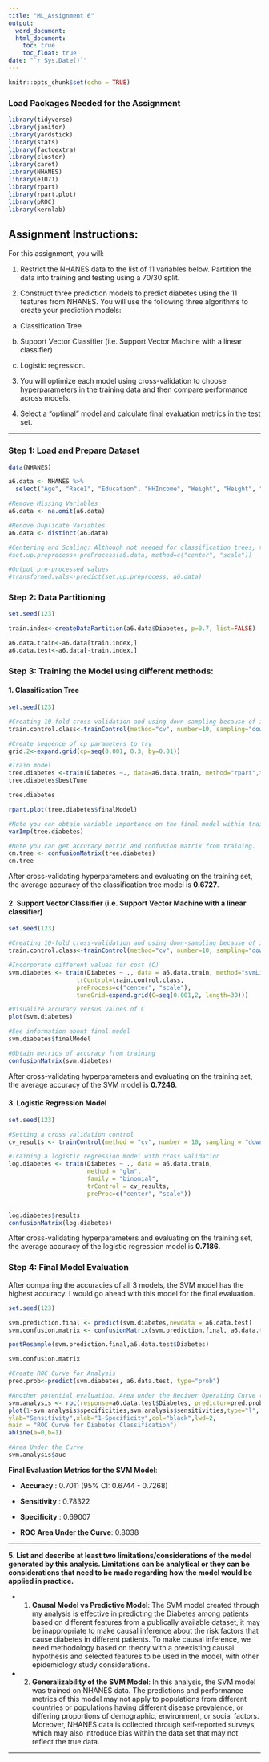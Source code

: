 ```yaml
---
title: "ML_Assignment 6"
output: 
  word_document:
  html_document:
    toc: true
    toc_float: true
date: "`r Sys.Date()`"
---
```


```r
knitr::opts_chunk$set(echo = TRUE)
```

### Load Packages Needed for the Assignment

```r

library(tidyverse)
library(janitor)
library(yardstick)
library(stats)
library(factoextra)
library(cluster)
library(caret)
library(NHANES)
library(e1071)
library(rpart)
library(rpart.plot)
library(pROC)
library(kernlab)

```

## Assignment Instructions:

For this assignment, you will:

1. Restrict the NHANES data to the list of 11 variables below. Partition the data into training and testing using a 70/30 split.

2. Construct three prediction models to predict diabetes using the 11 features from NHANES. You will use the following three algorithms to create your prediction models:

a) Classification Tree

b) Support Vector Classifier (i.e. Support Vector Machine with a linear classifier)

c) Logistic regression.

3. You will optimize each model using cross-validation to choose hyperparameters in the training data and then compare performance across models.

4. Select a "optimal" model and calculate final evaluation metrics in the test set.

***

### Step 1: Load and Prepare Dataset

```r

data(NHANES)

a6.data <- NHANES %>%
  select("Age", "Race1", "Education", "HHIncome", "Weight", "Height", "Pulse", "Diabetes", "BMI", "PhysActive", "Smoke100")

#Remove Missing Variables
a6.data <- na.omit(a6.data)

#Renove Duplicate Variables
a6.data <- distinct(a6.data)

#Centering and Scaling: Although not needed for classification trees, this would be important for SVM and logistic regression.
#set.up.preprocess<-preProcess(a6.data, method=c("center", "scale"))

#Output pre-processed values
#transformed.vals<-predict(set.up.preprocess, a6.data)

```

### Step 2: Data Partitioning

```r
set.seed(123)

train.index<-createDataPartition(a6.data$Diabetes, p=0.7, list=FALSE)

a6.data.train<-a6.data[train.index,]
a6.data.test<-a6.data[-train.index,]

```

### Step 3: Training the Model using different methods:

#### 1. Classification Tree

```r

set.seed(123)

#Creating 10-fold cross-validation and using down-sampling because of imbalance in data
train.control.class<-trainControl(method="cv", number=10, sampling="down", classProbs = T)

#Create sequence of cp parameters to try 
grid.2<-expand.grid(cp=seq(0.001, 0.3, by=0.01))

#Train model
tree.diabetes <-train(Diabetes ~., data=a6.data.train, method="rpart",trControl=train.control.class, tuneGrid=grid.2)
tree.diabetes$bestTune

tree.diabetes

rpart.plot(tree.diabetes$finalModel)

#Note you can obtain variable importance on the final model within training data
varImp(tree.diabetes)

#Note you can get accuracy metric and confusion matrix from training.
cm.tree <- confusionMatrix(tree.diabetes)
cm.tree

```

After cross-validating hyperparameters and evaluating on the training set, the average accuracy of the classification tree model is __0.6727__.

#### 2. Support Vector Classifier (i.e. Support Vector Machine with a linear classifier)

```r

set.seed(123)

#Creating 10-fold cross-validation and using down-sampling because of imbalance in data
train.control.class<-trainControl(method="cv", number=10, sampling="down", classProbs = T)

#Incorporate different values for cost (C)
svm.diabetes <- train(Diabetes ~ ., data = a6.data.train, method="svmLinear",  
                   trControl=train.control.class,
                   preProcess=c("center", "scale"),
                   tuneGrid=expand.grid(C=seq(0.001,2, length=30)))

#Visualize accuracy versus values of C
plot(svm.diabetes)

#See information about final model
svm.diabetes$finalModel

#Obtain metrics of accuracy from training
confusionMatrix(svm.diabetes)

```

After cross-validating hyperparameters and evaluating on the training set, the average accuracy of the SVM model is __0.7246__.

#### 3. Logistic Regression Model

```r
set.seed(123)

#Setting a cross validation control
cv_results <- trainControl(method = "cv", number = 10, sampling = "down", classProbs = T)

#Training a logistic regression model with cross validation
log.diabetes <- train(Diabetes ~ ., data = a6.data.train,
                      method = "glm",
                      family = "binomial",
                      trControl = cv_results,
                      preProc=c("center", "scale"))


log.diabetes$results
confusionMatrix(log.diabetes)

```

After cross-validating hyperparameters and evaluating on the training set, the average accuracy of the logistic regression model is __0.7186__.

### Step 4: Final Model Evaluation

After comparing the accuracies of all 3 models, the SVM model has the highest accuracy. I would go ahead with this model for the final evaluation.


```r
set.seed(123)

svm.prediction.final <- predict(svm.diabetes,newdata = a6.data.test)
svm.confusion.matrix <- confusionMatrix(svm.prediction.final, a6.data.test$Diabetes, positive = "Yes")

postResample(svm.prediction.final,a6.data.test$Diabetes)

svm.confusion.matrix

#Create ROC Curve for Analysis
pred.prob<-predict(svm.diabetes, a6.data.test, type="prob")

#Another potential evaluation: Area under the Reciver Operating Curve (AUROC)
svm.analysis <- roc(response=a6.data.test$Diabetes, predictor=pred.prob[,2])
plot(1-svm.analysis$specificities,svm.analysis$sensitivities,type="l",
ylab="Sensitivity",xlab="1-Specificity",col="black",lwd=2,
main = "ROC Curve for Diabetes Classification")
abline(a=0,b=1)

#Area Under the Curve
svm.analysis$auc

```

__Final Evaluation Metrics for the SVM Model__:

- __Accuracy__ : 0.7011 (95% CI: 0.6744 - 0.7268)

- __Sensitivity__ : 0.78322 

- __Specificity__ : 0.69007

- __ROC Area Under the Curve__: 0.8038

***

__5. List and describe at least two limitations/considerations of the model generated by this analysis. Limitations can be analytical or they can be considerations that need to be made regarding how the model would be applied in practice.__

- 1. __Causal Model vs Predictive Model__: The SVM model created through my analysis is effective in predicting the Diabetes among patients based on different features from a publically available dataset, it may be inappropriate to make causal inference about the risk factors that cause diabetes in different patients. To make causal inference, we need methodology based on theory with a preexisting causal hypothesis and selected features to be used in the model, with other epidemiology study considerations. 
- 2. __Generalizability of the SVM Model__: In this analysis, the SVM model was trained on NHANES data. The predictions and performance metrics of this model may not apply to populations from different countries or populations having different disease prevalence, or differing proportions of demographic, environment, or social factors. Moreover, NHANES data is collected through self-reported surveys, which may also introduce bias within the data set that may not reflect the true data.

******

